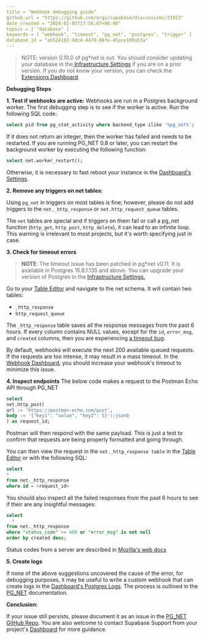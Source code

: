 ```yaml
---
title = "Webhook debugging guide"
github_url = "https://github.com/orgs/supabase/discussions/21023"
date_created = "2024-02-05T17:56:07+00:00"
topics = [ "database" ]
keywords = [ "webhook", "timeout", "pg_net", "postgres", "trigger" ]
database_id = "a5524182-9dc4-4470-86fe-45ace109a53a"
---
```


> NOTE: version 0.10.0 of pg*net is out. You should consider updating your database in the[ Infrastructure Settings](https://supabase.com/dashboard/project/*/settings/infrastructure) if you are on a prior version. If you do not know your version, you can check the [Extensions Dashboard](https://supabase.com/dashboard/project/_/database/extensions).

**Debugging Steps**

**1. Test if webhooks are active:**
Webhooks are run in a Postgres background worker. The first debugging step is to see if the worker is active. Run the following SQL code:

```sql
select pid from pg_stat_activity where backend_type ilike '%pg_net%';
```

If it does not return an integer, then the worker has failed and needs to be restarted. If you are running PG_NET 0.8 or later, you can restart the background worker by executing the following function:

```sql
select net.worker_restart();
```

Otherwise, it is necessary to fast reboot your instance in the [Dashboard's Settings](https://supabase.com/dashboard/project/_/settings/general).

**2. Remove any triggers on net tables:**

Using `pg_net` in triggers on most tables is fine; however, please do not add triggers to the `net._http_response` or `net.http_request_queue` tables.

The `net` tables are special and if triggers on them fail or call a pg_net function (`http_get`, `http_post`, `http_delete`), it can lead to an infinite loop. This warning is irrelevant to most projects, but it's worth specifying just in case.

**3. Check for timeout errors**

> **NOTE**: The timeout issue has been patched in pg*net v0.11. It is available in Postgres 15.6.1.135 and above. You can upgrade your version of Postgres in the [Infrastructure Settings.](https://supabase.com/dashboard/project/*/settings/infrastructure)

Go to your [Table Editor](https://supabase.com/dashboard/project/_/editor/) and navigate to the net schema. It will contain two tables:

- `_http_response`
- `http_request_queue`

The `_http_response` table saves all the response messages from the past 6 hours. If every column contains NULL values, except for the `id`, `error_msg`, and `created` columns, then you are experiencing [a timeout bug](https://github.com/supabase/pg_net/issues/86).

By default, webhooks will execute the next 200 available queued requests. If the requests are too intense, it may result in a mass timeout. In the [Webhook Dashboard](https://supabase.com/dashboard/project/_/database/hooks), you should increase your webhook's timeout to minimize this issue.

**4. Inspect endpoints**
The below code makes a request to the Postman Echo API through PG_NET

```sql
select
net.http_post(
url := 'https://postman-echo.com/post',
body := '{"key1": "value", "key2": 5}'::jsonb
) as request_id;
```

Postman will then respond with the same payload. This is just a test to confirm that requests are being properly formatted and going through.

You can then view the request in the `net._http_response table` in the [Table Editor](https://supabase.com/dashboard/project/_/editor) or with the following SQL:

```sql
select
*
from net._http_response
where id = <request_id>
```

You should also inspect all the failed responses from the past 6 hours to see if their are any insightful messages:

```sql
select
  *
from net._http_response
where "status_code" >= 400 or "error_msg" is not null
order by created desc;
```

Status codes from a server are described in [Mozilla's web docs](https://developer.mozilla.org/en-US/docs/Web/HTTP/Status)

**5. Create logs**

If none of the above suggestions uncovered the cause of the error, for debugging purposes, it may be useful to write a custom webhook that can create logs in the [Dashboard's Postgres Logs](https://supabase.com/dashboard/project/_/logs/postgres-logs). The process is outlined in the [PG_NET](https://supabase.com/docs/guides/database/extensions/pg_net#debugging-requests) documentation.

**Conclusion:**

If your issue still persists, please document it as an issue in the [PG_NET GitHub Repo](https://github.com/supabase/pg_net/issues). You are also welcome to contact Supabase Support from your project's [Dashboard](https://supabase.com/dashboard/project/_/) for more guidance.
